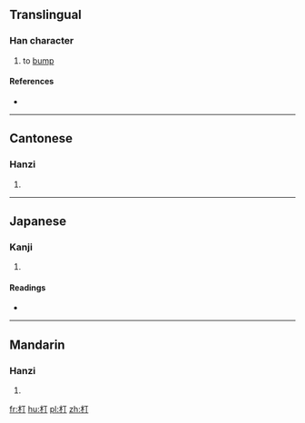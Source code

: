 ==Translingual==

===Han character===
{{Han char|rn=75|rad=木|as=02|sn=6|four=4192<sub>0</sub>|canj=木一弓 (DMN)}}

# to [[bump]]

====References====
* {{Han ref|kx=0510.170|dkj=14440|dj=0894.130|hdz=21153.020|uh=673E|ud=26430|bh=C9EF|bd=51695}}

----

==Cantonese==

===Hanzi===
{{yue-hanzi|jyut=[[caang4]], [[ting1]]|y=chaang4, ting1}}

# {{defn|lang=yue|sort=木02}}

----

==Japanese==

===Kanji===
{{ja-kanji|grade=|rs=木02}}

# {{defn|lang=ja|sort=木02}}

====Readings====
* {{ja-readings|on=[[とう]] (tō), [[じょう]] (jō), [[てい]] (tei), [[ちょう]] (chō)|kun=[[つく]] (tsuku)}}

----

==Mandarin==

===Hanzi===
{{cmn-hanzi|pin=[[chéng]] ([[cheng2]]), [[tīng]] ([[ting1]])|wg=ch'eng<sup>2</sup>, t'ing<sup>1</sup>}}

# {{defn|lang=cmn|sort=木02}}

[[fr:朾]]
[[hu:朾]]
[[pl:朾]]
[[zh:朾]]